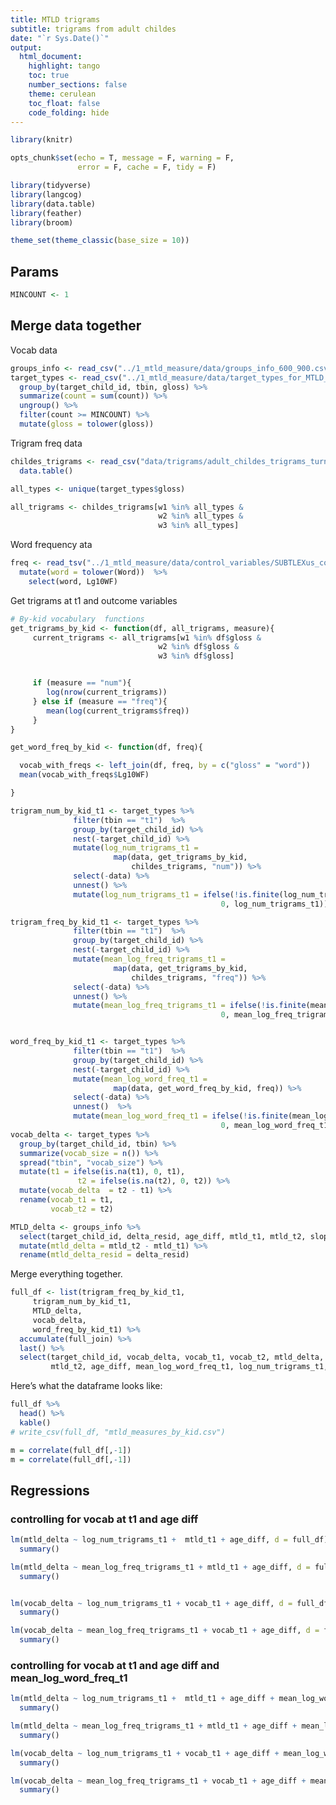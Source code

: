 ```yaml
---
title: MTLD trigrams
subtitle: trigrams from adult childes
date: "`r Sys.Date()`"
output:
  html_document:
    highlight: tango
    toc: true
    number_sections: false
    theme: cerulean
    toc_float: false
    code_folding: hide
---
```


```r
library(knitr)

opts_chunk$set(echo = T, message = F, warning = F, 
               error = F, cache = F, tidy = F)

library(tidyverse)
library(langcog)
library(data.table)
library(feather)
library(broom)

theme_set(theme_classic(base_size = 10))
```


## Params
```r
MINCOUNT <- 1
```


## Merge data together
Vocab data
```r
groups_info <- read_csv("../1_mtld_measure/data/groups_info_600_900.csv")
target_types <- read_csv("../1_mtld_measure/data/target_types_for_MTLD_kids_600_900.csv") %>%
  group_by(target_child_id, tbin, gloss) %>%
  summarize(count = sum(count)) %>%
  ungroup() %>%
  filter(count >= MINCOUNT) %>%
  mutate(gloss = tolower(gloss))

```

Trigram freq data
```r
childes_trigrams <- read_csv("data/trigrams/adult_childes_trigrams_turns.csv") %>%
  data.table() 

all_types <- unique(target_types$gloss)

all_trigrams <- childes_trigrams[w1 %in% all_types &
                                 w2 %in% all_types & 
                                 w3 %in% all_types] 
```

Word frequency ata
```r
freq <- read_tsv("../1_mtld_measure/data/control_variables/SUBTLEXus_corpus.txt") %>%
  mutate(word = tolower(Word))  %>%
    select(word, Lg10WF) 
```

Get trigrams at t1 and outcome variables
```r

# By-kid vocabulary  functions
get_trigrams_by_kid <- function(df, all_trigrams, measure){
     current_trigrams <- all_trigrams[w1 %in% df$gloss &
                                 w2 %in% df$gloss & 
                                 w3 %in% df$gloss]  


     if (measure == "num"){
        log(nrow(current_trigrams))
     } else if (measure == "freq"){
        mean(log(current_trigrams$freq))
     }
}

get_word_freq_by_kid <- function(df, freq){

  vocab_with_freqs <- left_join(df, freq, by = c("gloss" = "word")) 
  mean(vocab_with_freqs$Lg10WF)

}

trigram_num_by_kid_t1 <- target_types %>%
              filter(tbin == "t1")  %>%
              group_by(target_child_id) %>%
              nest(-target_child_id) %>%
              mutate(log_num_trigrams_t1 = 
                       map(data, get_trigrams_by_kid,
                           childes_trigrams, "num")) %>%
              select(-data) %>%
              unnest() %>%
              mutate(log_num_trigrams_t1 = ifelse(!is.finite(log_num_trigrams_t1),
                                               0, log_num_trigrams_t1)) 

trigram_freq_by_kid_t1 <- target_types %>%
              filter(tbin == "t1")  %>%
              group_by(target_child_id) %>%
              nest(-target_child_id) %>%
              mutate(mean_log_freq_trigrams_t1 = 
                       map(data, get_trigrams_by_kid,
                           childes_trigrams, "freq")) %>%
              select(-data) %>%
              unnest() %>%
              mutate(mean_log_freq_trigrams_t1 = ifelse(!is.finite(mean_log_freq_trigrams_t1),
                                               0, mean_log_freq_trigrams_t1))


word_freq_by_kid_t1 <- target_types %>%
              filter(tbin == "t1")  %>%
              group_by(target_child_id) %>%
              nest(-target_child_id) %>%
              mutate(mean_log_word_freq_t1 = 
                       map(data, get_word_freq_by_kid, freq)) %>%
              select(-data) %>%
              unnest()  %>%
              mutate(mean_log_word_freq_t1 = ifelse(!is.finite(mean_log_word_freq_t1),
                                               0, mean_log_word_freq_t1))
vocab_delta <- target_types %>%
  group_by(target_child_id, tbin) %>%
  summarize(vocab_size = n()) %>%
  spread("tbin", "vocab_size") %>%
  mutate(t1 = ifelse(is.na(t1), 0, t1),
               t2 = ifelse(is.na(t2), 0, t2)) %>%
  mutate(vocab_delta  = t2 - t1) %>%
  rename(vocab_t1 = t1,
         vocab_t2 = t2)

MTLD_delta <- groups_info %>%
  select(target_child_id, delta_resid, age_diff, mtld_t1, mtld_t2, slope) %>%
  mutate(mtld_delta = mtld_t2 - mtld_t1) %>%
  rename(mtld_delta_resid = delta_resid)
```

Merge everything together.
```r
full_df <- list(trigram_freq_by_kid_t1, 
     trigram_num_by_kid_t1,
     MTLD_delta,
     vocab_delta, 
     word_freq_by_kid_t1) %>%
  accumulate(full_join) %>%
  last() %>%
  select(target_child_id, vocab_delta, vocab_t1, vocab_t2, mtld_delta, mtld_t1,
         mtld_t2, age_diff, mean_log_word_freq_t1, log_num_trigrams_t1, mean_log_freq_trigrams_t1) 
```

Here's what the dataframe looks like: 
```r
full_df %>%
  head() %>%
  kable()
# write_csv(full_df, "mtld_measures_by_kid.csv")

m = correlate(full_df[,-1])
m = correlate(full_df[,-1])
```


## Regressions
### controlling for vocab at t1 and age diff
```r
lm(mtld_delta ~ log_num_trigrams_t1 +  mtld_t1 + age_diff, d = full_df) %>%
  summary()

lm(mtld_delta ~ mean_log_freq_trigrams_t1 + mtld_t1 + age_diff, d = full_df) %>%
  summary()


lm(vocab_delta ~ log_num_trigrams_t1 + vocab_t1 + age_diff, d = full_df) %>%
  summary()

lm(vocab_delta ~ mean_log_freq_trigrams_t1 + vocab_t1 + age_diff, d = full_df) %>%
  summary()
```

### controlling for vocab at t1 and age diff and mean_log_word_freq_t1
```r
lm(mtld_delta ~ log_num_trigrams_t1 +  mtld_t1 + age_diff + mean_log_word_freq_t1, d = full_df) %>%
  summary()

lm(mtld_delta ~ mean_log_freq_trigrams_t1 + mtld_t1 + age_diff + mean_log_word_freq_t1, d = full_df) %>%
  summary()

lm(vocab_delta ~ log_num_trigrams_t1 + vocab_t1 + age_diff + mean_log_word_freq_t1, d = full_df) %>%
  summary()

lm(vocab_delta ~ mean_log_freq_trigrams_t1 + vocab_t1 + age_diff + mean_log_word_freq_t1, d = full_df) %>%
  summary()
```
